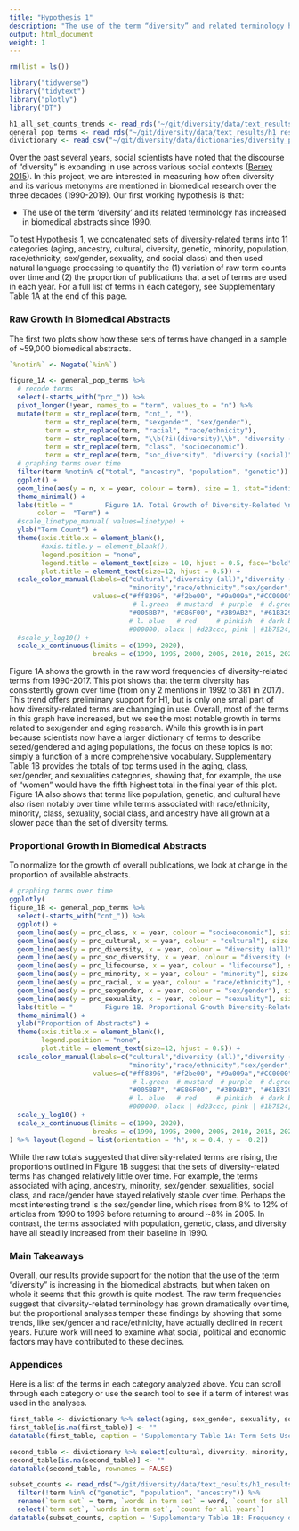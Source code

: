 ```yaml
---
title: "Hypothesis 1"
description: "The use of the term “diversity” and related terminology has increased in PubMed abstracts since 1990."
output: html_document
weight: 1
---
```


```r
rm(list = ls())

library("tidyverse")
library("tidytext")
library("plotly")
library("DT")

h1_all_set_counts_trends <- read_rds("~/git/diversity/data/text_results/h1_results/h1_all_set_counts_trends.rds")
general_pop_terms <- read_rds("~/git/diversity/data/text_results/h1_results/h1_all_set_prc_trends.rds")
divictionary <- read_csv("~/git/diversity/data/dictionaries/diversity_project - h1_dictionary.csv")
```

Over the past several years, social scientists have noted that the discourse of "diversity" is expanding in use across various social contexts ([Berrey 2015](https://www.youtube.com/watch?time_continue=96&v=AyZJdEfYUjw&feature=emb_logo)). In this project, we are interested in measuring how often diversity and its various metonyms are mentioned in biomedical research over the three decades (1990-2019). Our first working hypothesis is that: 

* The use of the term 'diversity' and its related terminology has increased in biomedical abstracts since 1990. 

To test Hypothesis 1, we concatenated sets of diversity-related terms into 11 categories (aging, ancestry, cultural, diversity, genetic, minority, population, race/ethnicity, sex/gender, sexuality, and social class) and then used natural language processing to quantify the (1) variation of raw term counts over time and (2) the proportion of publications that a set of terms are used in each year. For a full list of terms in each category, see Supplementary Table 1A at the end of this page. 

### Raw Growth in Biomedical Abstracts

The first two plots show how these sets of terms have changed in a sample of ~59,000 biomedical abstracts. 

```r
`%notin%` <- Negate(`%in%`)

figure_1A <- general_pop_terms %>% 
  # recode terms 
  select(-starts_with("prc_")) %>% 
  pivot_longer(!year, names_to = "term", values_to = "n") %>%
  mutate(term = str_replace(term, "cnt_", ""),
         term = str_replace(term, "sexgender", "sex/gender"),
         term = str_replace(term, "racial", "race/ethnicity"),
         term = str_replace(term, "\\b(?i)(diversity)\\b", "diversity (all)"),
         term = str_replace(term, "class", "socioeconomic"),
         term = str_replace(term, "soc_diversity", "diversity (social)")) %>% 
  # graphing terms over time 
  filter(term %notin% c("total", "ancestry", "population", "genetic")) %>% 
  ggplot() + 
  geom_line(aes(y = n, x = year, colour = term), size = 1, stat="identity") + 
  theme_minimal() +
  labs(title = "        Figure 1A. Total Growth of Diversity-Related \n Terminology in PubMed/MEDLINE Abstracts (1990-2020)",
       color =  "Term") + 
  #scale_linetype_manual( values=linetype) +
  ylab("Term Count") +
  theme(axis.title.x = element_blank(), 
        #axis.title.y = element_blank(), 
        legend.position = "none",
        legend.title = element_text(size = 10, hjust = 0.5, face="bold"),
        plot.title = element_text(size=12, hjust = 0.5)) +
  scale_color_manual(labels=c("cultural","diversity (all)","diversity (social)", "lifecourse",
                              "minority","race/ethnicity","sex/gender", "sexuality","socioeconomic"),
                     values=c("#ff8396", "#f2be00", "#9a009a","#CC0000", "#000000", 
                               # l.green  # mustard  # purple  # d.green  # orange
                              "#005BB7", "#E86F00", "#3B9AB2", "#61B329" )) + 
                              # l. blue   # red     # pinkish  # dark blue = 005BB7
                              #000000, black | #d23ccc, pink | #1b7524, dark green 
  #scale_y_log10() +
  scale_x_continuous(limits = c(1990, 2020),
                     breaks = c(1990, 1995, 2000, 2005, 2010, 2015, 2020)); ggplotly()
```

Figure 1A shows the growth in the raw word frequencies of diversity-related terms from 1990-2017. This plot shows that the term diversity has consistently grown over time (from only 2 mentions in 1992 to 381 in 2017). This trend offers preliminary support for H1, but is only one small part of how diversity-related terms are channging in use. Overall, most of the terms in this graph have increased, but we see the most notable growth in terms related to sex/gender and aging research. While this growth is in part because scientists now have a larger dictionary of terms to describe sexed/gendered and aging populations, the focus on these topics is not simply a function of a more comprehensive vocabulary. Supplementary Table 1B provides the totals of top terms used in the aging, class, sex/gender, and sexualities categories, showing that, for example, the use of "women" would have the fifth highest total in the final year of this plot. Figure 1A also shows that terms like population, genetic, and cultural have also risen notably over time while terms associated with race/ethnicity, minority, class, sexuality, social class, and ancestry have all grown at a slower pace than the set of diversity terms.

### Proportional Growth in Biomedical Abstracts

To normalize for the growth of overall publications, we look at change in the proportion of available abstracts.

```r
# graphing terms over time 
ggplotly(
figure_1B <- general_pop_terms %>% 
  select(-starts_with("cnt_")) %>% 
  ggplot() + 
  geom_line(aes(y = prc_class, x = year, colour = "socioeconomic"), size = 1, stat="identity") +
  geom_line(aes(y = prc_cultural, x = year, colour = "cultural"), size = 1, stat="identity") +
  geom_line(aes(y = prc_diversity, x = year, colour = "diversity (all)"), size = 1, stat="identity", linetype = "solid") +
  geom_line(aes(y = prc_soc_diversity, x = year, colour = "diversity (social)"), size = 1, stat="identity", linetype = "solid") +
  geom_line(aes(y = prc_lifecourse, x = year, colour = "lifecourse"), size = 1, stat="identity") +
  geom_line(aes(y = prc_minority, x = year, colour = "minority"), size = 1, stat="identity") +
  geom_line(aes(y = prc_racial, x = year, colour = "race/ethnicity"), size = 1, stat="identity") +
  geom_line(aes(y = prc_sexgender, x = year, colour = "sex/gender"), size = 1, stat="identity") +
  geom_line(aes(y = prc_sexuality, x = year, colour = "sexuality"), size = 1, stat="identity") +
  labs(title = "        Figure 1B. Proportional Growth Diversity-Related \n Terminology in PubMed/MEDLINE Abstracts (1990-2020)", color =  "Term") + 
  theme_minimal() +
  ylab("Proportion of Abstracts") +
  theme(axis.title.x = element_blank(), 
        legend.position = "none",
        plot.title = element_text(size=12, hjust = 0.5)) +
  scale_color_manual(labels=c("cultural","diversity (all)","diversity (social)", "lifecourse",
                              "minority","race/ethnicity","sex/gender", "sexuality","socioeconomic"),
                     values=c("#ff8396", "#f2be00", "#9a009a","#CC0000", "#000000", 
                               # l.green  # mustard  # purple  # d.green  # orange
                              "#005BB7", "#E86F00", "#3B9AB2", "#61B329" )) + 
                              # l. blue   # red     # pinkish  # dark blue = 005BB7
                              #000000, black | #d23ccc, pink | #1b7524, dark green 
  scale_y_log10() +
  scale_x_continuous(limits = c(1990, 2020),
                     breaks = c(1990, 1995, 2000, 2005, 2010, 2015, 2020)) 
) %>% layout(legend = list(orientation = "h", x = 0.4, y = -0.2))
```

While the raw totals suggested that diversity-related terms are rising, the proportions outlined in Figure 1B suggest that the sets of diversity-related terms has changed relatively little over time. For example, the terms associated with aging, ancestry, minority, sex/gender, sexualities, social class, and race/gender have stayed relatively stable over time. Perhaps the most interesting trend is the sex/gender line, which rises from 8% to 12% of articles from 1990 to 1996 before returning to around ~8% in 2005. In contrast, the terms associated with population, genetic, class, and diversity have all steadily increased from their baseline in 1990. 

### Main Takeaways 

Overall, our results provide support for the notion that the use of the term "diversity" is increasing in the biomedical abstracts, but when taken on whole it seems that this growth is quite modest. The raw term frequencies suggest that diversity-related terminology has grown dramatically over time, but the proportional analyses temper these findings by showing that some trends, like sex/gender and race/ethnicity, have actually declined in recent years. Future work will need to examine what social, political and economic factors may have contributed to these declines. 

### Appendices 

Here is a list of the terms in each category analyzed above. You can scroll through each category or use the search tool to see if a term of interest was used in the analyses.

```r
first_table <- divictionary %>% select(aging, sex_gender, sexuality, social_class)
first_table[is.na(first_table)] <- ""
datatable(first_table, caption = 'Supplementary Table 1A: Term Sets Used for Hypothesis 1 Testing', rownames = FALSE)
```
```r
second_table <- divictionary %>% select(cultural, diversity, minority, race_ethnicity)
second_table[is.na(second_table)] <- ""
datatable(second_table, rownames = FALSE)
```

```r
subset_counts <- read_rds("~/git/diversity/data/text_results/h1_results/h1_all_subset_counts_full.rds") %>% 
  filter(!term %in% c("genetic", "population", "ancestry")) %>% 
  rename(`term set` = term, `words in term set` = word, `count for all years` = count) %>% 
  select(`term set`, `words in term set`, `count for all years`)
datatable(subset_counts, caption = 'Supplementary Table 1B: Frequency of Words Used in Each Term Set (1990-2020)', rownames = FALSE)
```


